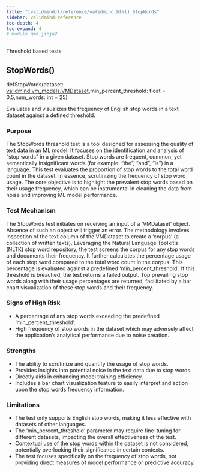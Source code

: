 ```yaml
---
title: "[validmind](/reference/validmind.html).StopWords"
sidebar: validmind-reference
toc-depth: 4
toc-expand: 4
# module.qmd.jinja2
---
```


<!-- docstring.jinja2 -->

Threshold based tests

<!-- function.qmd.jinja2 -->

## StopWords[()]{.muted}

<!-- signatures.jinja2 -->

::: {.signature}

<span class="kw">def</span><span class="name">StopWords</span>(<span class="params"><span class="n">dataset</span><span class="p">: </span><!-- types.jinja2 - format_type --><a href="/reference/validmind/vm_models.html#class-vmdataset">validmind.vm_models.VMDataset</a><span class="muted">,</span></span><span class="params"><span class="n">min_percent_threshold</span><span class="p">: </span><!-- types.jinja2 - format_type --><span class="nb">float</span><span class="o"> = </span><span class="kc">0.5</span><span class="muted">,</span></span><span class="params"><span class="n">num_words</span><span class="p">: </span><!-- types.jinja2 - format_type --><span class="nb">int</span><span class="o"> = </span><span class="kc">25</span></span>)

:::

<!-- docstring.jinja2 -->

Evaluates and visualizes the frequency of English stop words in a text dataset against a defined threshold.

### Purpose

The StopWords threshold test is a tool designed for assessing the quality of text data in an ML model. It focuses on the identification and analysis of "stop words" in a given dataset. Stop words are frequent, common, yet semantically insignificant words (for example: "the", "and", "is") in a language. This test evaluates the proportion of stop words to the total word count in the dataset, in essence, scrutinizing the frequency of stop word usage. The core objective is to highlight the prevalent stop words based on their usage frequency, which can be instrumental in cleaning the data from noise and improving ML model performance.

### Test Mechanism

The StopWords test initiates on receiving an input of a 'VMDataset' object. Absence of such an object will trigger an error. The methodology involves inspection of the text column of the VMDataset to create a 'corpus' (a collection of written texts). Leveraging the Natural Language Toolkit's (NLTK) stop word repository, the test screens the corpus for any stop words and documents their frequency. It further calculates the percentage usage of each stop word compared to the total word count in the corpus. This percentage is evaluated against a predefined 'min_percent_threshold'. If this threshold is breached, the test returns a failed output. Top prevailing stop words along with their usage percentages are returned, facilitated by a bar chart visualization of these stop words and their frequency.

### Signs of High Risk

- A percentage of any stop words exceeding the predefined 'min_percent_threshold'.
- High frequency of stop words in the dataset which may adversely affect the application's analytical performance due to noise creation.

### Strengths

- The ability to scrutinize and quantify the usage of stop words.
- Provides insights into potential noise in the text data due to stop words.
- Directly aids in enhancing model training efficiency.
- Includes a bar chart visualization feature to easily interpret and action upon the stop words frequency information.

### Limitations

- The test only supports English stop words, making it less effective with datasets of other languages.
- The 'min_percent_threshold' parameter may require fine-tuning for different datasets, impacting the overall effectiveness of the test.
- Contextual use of the stop words within the dataset is not considered, potentially overlooking their significance in certain contexts.
- The test focuses specifically on the frequency of stop words, not providing direct measures of model performance or predictive accuracy.
